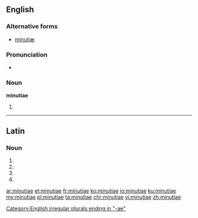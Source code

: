 {{also|minutiæ}}
==English==
{{wikipedia}}

===Alternative forms===
* [[minutiæ]]

===Pronunciation===
* {{a|UK}} {{IPA|/maɪˈnjuː.ʃiː.aɪ/}}

===Noun===
'''minutiae''' {{g|p}}

# {{en-irregular plural of|[[minutia#English|minutia]]}}

[[Category:English irregular plurals ending in "-ae"]]

----

==Latin==

===Noun===
{{la-noun-form|minūtiae}}

# {{inflection of|minūtia||nom|p|lang=la}}
# {{inflection of|minūtia||gen|s|lang=la}}
# {{inflection of|minūtia||dat|s|lang=la}}
# {{inflection of|minūtia||voc|p|lang=la}}

[[ar:minutiae]]
[[et:minutiae]]
[[fr:minutiae]]
[[ko:minutiae]]
[[io:minutiae]]
[[ku:minutiae]]
[[my:minutiae]]
[[pl:minutiae]]
[[ta:minutiae]]
[[chr:minutiae]]
[[vi:minutiae]]
[[zh:minutiae]]
